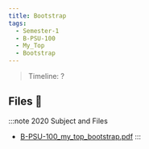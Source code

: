 ```yaml
---
title: Bootstrap
tags:
  - Semester-1
  - B-PSU-100
  - My_Top
  - Bootstrap
---
```

> Timeline: ?


## Files 📂

:::note 2020 Subject and Files
- [B-PSU-100_my_top_bootstrap.pdf](https://github.com/Studio-17/Epitech-Subjects/raw/main/Semester-1/B-PSU-100/My_Top/Bootstrap/B-PSU-100_my_top_bootstrap.pdf)
:::

